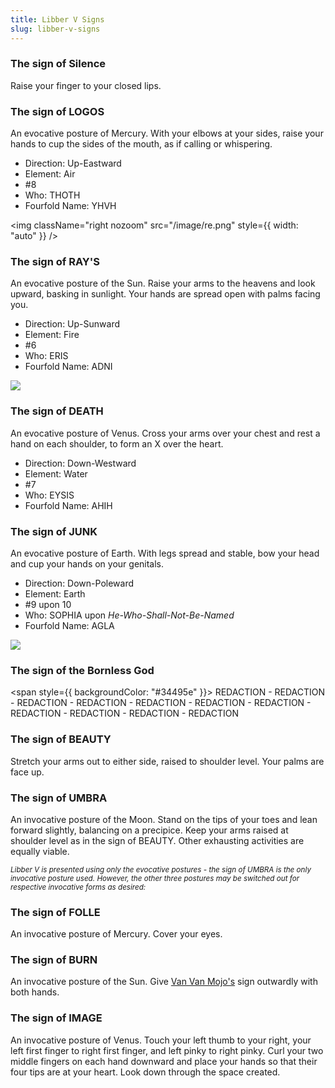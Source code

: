 ```yaml
---
title: Libber V Signs
slug: libber-v-signs
---
```


### The sign of Silence

Raise your finger to your closed lips.

### The sign of LOGOS

An evocative posture of Mercury. With your elbows at your sides, raise your hands to cup the sides of the mouth, as if calling or whispering.

- Direction: Up-Eastward
- Element: Air
- #8
- Who: THOTH
- Fourfold Name: YHVH

<img className="right nozoom" src="/image/re.png" style={{ width: "auto" }} />

### The sign of RAY'S

An evocative posture of the Sun. Raise your arms to the heavens and look upward, basking in sunlight. Your hands are spread open with palms facing you.

- Direction: Up-Sunward
- Element: Fire
- #6
- Who: ERIS
- Fourfold Name: ADNI

<img className="w50" src="/image/pan.sm.png" />

### The sign of DEATH

An evocative posture of Venus. Cross your arms over your chest and rest a hand on each shoulder, to form an X over the heart.

- Direction: Down-Westward
- Element: Water
- #7
- Who: EYSIS
- Fourfold Name: AHIH

### The sign of JUNK

An evocative posture of Earth. With legs spread and stable, bow your head and cup your hands on your genitals.

- Direction: Down-Poleward
- Element: Earth
- #9 upon 10
- Who: SOPHIA upon _He-Who-Shall-Not-Be-Named_
- Fourfold Name: AGLA

<img src="/image/00101.sm.png" />

### The sign of the Bornless God

<span style={{ backgroundColor: "#34495e" }}>
  REDACTION - REDACTION - REDACTION - REDACTION - REDACTION - REDACTION -
  REDACTION - REDACTION - REDACTION - REDACTION - REDACTION
</span>

### The sign of BEAUTY

Stretch your arms out to either side, raised to shoulder level. Your palms are face up.

### The sign of UMBRA

An invocative posture of the Moon. Stand on the tips of your toes and lean forward slightly, balancing on a precipice. Keep your arms raised at shoulder level as in the sign of BEAUTY. Other exhausting activities are equally viable.

_<small>Libber V is presented using only the evocative postures - the sign of UMBRA is the only invocative posture used. However, the other three postures may be switched out for respective invocative forms as desired:</small>_

### The sign of FOLLE

An invocative posture of Mercury. Cover your eyes.

### The sign of BURN

An invocative posture of the Sun. Give [Van Van Mojo's](/read/beati#vanvanmojo) sign outwardly with both hands.

### The sign of IMAGE

An invocative posture of Venus. Touch your left thumb to your right, your left first finger to right first finger, and left pinky to right pinky. Curl your two middle fingers on each hand downward and place your hands so that their four tips are at your heart. Look down through the space created.
